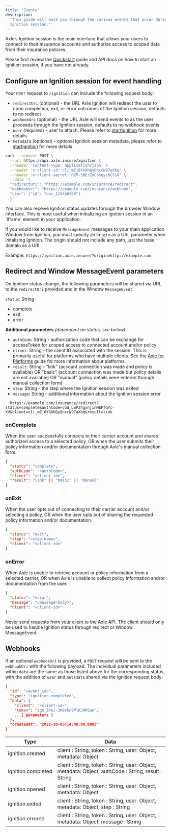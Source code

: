 ```yaml
---
title: "Events"
description:
  "This guide will walk you through the various events that occur during an
  Ignition session."
---
```



Axle’s Ignition session is the main interface that allows your users to connect to their insurance accounts and authorize access to scoped data from their insurance policies.

Please first review the [Quickstart](/guides/quickstart) guide and API docs on how to start an Ignition session, if you have not already.

## Configure an Ignition session for event handling

Your `POST` request to `/ignition` can include the following request
body:

- `redirectUri` (optional) - the URL Axle Ignition will redirect the user to upon completion, exit, or error outcomes of the Ignition session, defaults to no redirect
- `webhookUri` (optional) - the URL Axle will send events to as the user proceeds through the Ignition session, defaults to no webhook events
- `user` (required) - user to attach. Please refer to [startIgnition](/api-reference/ignition/start-ignition) for more details.
- `metadata` (optional) - optional Ignition session metadata, please refer to [startIgnition](/api-reference/ignition/start-ignition) for more details

```bash Request Sample
curl --request POST \
  --url https://api.axle.insure/ignition \
  --header 'Content-Type: application/json' \
  --header 'x-client-id: cli_mZj6YGXhQyQnccN97aXbq' \
  --header 'x-client-secret: RZM-5BErZuChKqycbCS1O' \
  --data '{
  "redirectUri": "https://example.com/insurance/redirect",
  "webhookUri": "https://example.com/insurance/webhook",
  "user": {"id": "usr_123456789"}
  }'
```

<Note>
  You can also receive Ignition status updates through the browser Window
  interface. This is most useful when initializing an Ignition session in an
  `iframe` element in your application. 
  
  If you would like to receive
  `MessageEvent` messages to your main application Window from Ignition, you must specify an `origin`
  as a URL parameter when initalizing Ignition. The origin should not include any path, just the base domain as a URI.

Example: `https://ignition.axle.insure/?origin=http://example.com`

</Note>

## Redirect and Window MessageEvent parameters

On Ignition status change, the following parameters will be shared via URL to the `redirectUri` provided and in the Window `MessageEvent`.

`status`: String

- complete
- exit
- error

**Additional parameters** _(dependent on status, see below)_

- `authCode`: String - authorization code that can be exchange for accessToken for scoped access to connected account and/or policy
- `client`: String - the client ID associated with the session. This is primarily useful for platforms who have multiple clients. See the [Axle for Platforms](/guides/platform-integration) guide for more information about platforms.
- `result`: String - "link" (account connection was made and policy is available) OR "basic" (account connection was made but policy details are not available) OR "manual" (policy details were entered through manual collection form)
- `step`: String - the step where the Ignition session was exited
- `message`: String - additional information about the Ignition session error

```text Redirect sample URL
  https://example.com/insurance/redirect?status=complete&authCode=cod_LwPJhgxnjinMEPfGYc-XV&client=cli_mZj6YGXhQyQnccN97aXbq&result=link
```

### onComplete

When the user successfully connects to their carrier account and shares authorized access to a selected policy, OR when the user submits their policy information and/or documentation through Axle's manual collection form.

```json
{
  "status": "complete",
  "authCode": "<authCode>",
  "client": "<client-id>",
  "result": "link" || "basic" || "manual"
}
```

### onExit

When the user opts out of connecting to their carrier account and/or selecting a policy, OR when the user opts out of sharing the requested policy information and/or documentation.

```json
{
  "status": "exit",
  "step": "<step-name>",
  "client": "<client-id>"
}
```

### onError

When Axle is unable to retrieve account or policy information from a selected carrier, OR when Axle is unable to collect policy information and/or documentation from the user.

```json
{
  "status": "error",
  "message": "<message-body>",
  "client": "<client-id>"
}
```

<Warning>
  Never send requests from your client to the Axle API. The client should only
  be used to handle Ignition status through redirect or Window MessageEvent.
</Warning>

## Webhooks

If an optional `webhookUri` is provided, a `POST` request will be sent to the `webhookUri` with the following payload. The individual parameters included within `data` are the same as those listed above for the corresponding status, with the addition of `user` and `metadata` shared via the Ignition request body:

```json Example webhook payload
{
  "id": "<event_id>",
  "type": "ignition.completed",
  "data": {
    "client": "<client-id>",
    "token": "ign_Z4ni-JHBvkn9PlKJHPEwk",
    ...{ parameters }
  },
  "createdAt": "2022-10-05T14:48:00.000Z"
}
```

| Type               | Data                                                                                                |
| ------------------ | --------------------------------------------------------------------------------------------------- |
| ignition.created   | client : String, token : String, user: Object, metadata: Object                                     |
| ignition.completed | client : String, token : String, user: Object, metadata: Object, authCode : String, result : String |
| ignition.opened    | client : String, token : String, user: Object, metadata: Object                                     |
| ignition.exited    | client : String, token : String, user: Object, metadata: Object, step : String                      |
| ignition.errored   | client : String, token : String, user: Object, metadata: Object, message : String                   |

<Note>
  <Snippet file="custom-webhooks.mdx" />
</Note>
